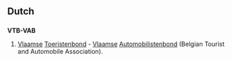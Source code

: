 ==Dutch==

==={{Initialism}}===
'''VTB-VAB'''
# [[Vlaams]]e [[Toeristenbond]] - [[Vlaams]]e [[Automobilistenbond]] (Belgian Tourist and Automobile Association).